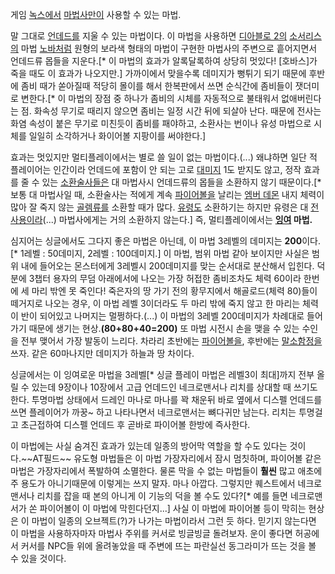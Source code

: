 게임 [[녹스]]에서 [[마법사]]만이 사용할 수 있는 마법.

말 그대로 [[언데드]]를 지울 수 있는 마법이다. 이 마법을 사용하면 [[디아블로 2]]의 [[소서리스]]의 마법 [[노바]]처럼 원형의 보라색 형태의 마법이 구현한 마법사의 주변으로 흩어지면서 언데드류 몹들을 지운다.[* 이 마법의 효과가 알록달록하여 상당히 멋있다! [호바스]가 죽을 때도 이 효과가 나오지만.] 가까이에서 맞을수록 데미지가 뻥튀기 되기 때문에 후반에 좀비 때가 쏟아질때 적당히 몰이를 해서 한복판에서 쓰면 순식간에 좀비들이 잿더미로 변한다.[* 이 마법의 장점 중 하나가 좀비의 시체를 자동적으로 불태워서 없애버린다는 점. 화속성 무기로 때리지 않으면 좀비는 일정 시간 뒤에 되살아 난다. 때문에 전사는 화염 속성이 붙은 무기로 미친듯이 좀비를 패야하고, 소환사는 번이나 유성 마법으로 시체를 일일히 소각하거나 화이어볼 지팡이를 써야한다.]

효과는 멋있지만 멀티플레이에서는 별로 쓸 일이 없는 마법이다.(...) 왜냐하면 일단 적 플레이어는 인간이라 언데드에 포함이 안 되는 고로 [[대미지]] 1도 받지도 않고, 정작 효과를 줄 수 있는 [[소환술사]]들은 대 마법사시 언데드류의 몹들을 소환하지 않기 때문이다.[* 보통 대 마법사일 때, 소환술사는 적에게 계속 [[파이어볼]]을 날리는 [[엠버 데몬]] 내지 체력이 많아 잘 죽지 않는 [[골렘]]류를 소환할 때가 많다. [[유령]]도 소환하기는 하지만 유령은 대 [[전사]]용이라(...) 마법사에게는 거의 소환하지 않는다.] 즉, 멀티플레이에서는 '''[[잉여]] 마법.'''

심지어는 싱글에서도 그다지 좋은 마법은 아닌데, 이 마법 3레벨의 데미지는 '''200'''이다.[* 1레벨 : 50데미지, 2레벨 : 100데미지.] 이 마법, 범위 마법 같아 보이지만 사실은 범위 내에 들어오는 몬스터에게 3레벨시 200데미지를 맞는 순서대로 분산해서 입힌다. 덕분에 3챕터 용자의 무덤 아래에서에 나오는 가장 허접한 좀비조차도 체력 60이라 한번에 세 마리 밖엔 못 죽인다! 죽은자의 땅 가기 전의 황무지에서 해골로드(체력 80)들이 떼거지로 나오는 경우, 이 마법 레벨 3이더라도 두 마리 밖에 죽지 않고 한 마리는 체력이 반이 되어있고 나머지는 멀쩡하다.(...) 이 마법의 3레벨 200데미지가 차례대로 들어가기 때문에 생기는 현상.'''(80+80+40=200)''' 또 마법 시전시 손을 맺을 수 있는 수인을 전부 맺어서 가장 발동이 느리다. 차라리 초반에는 [[파이어볼]]을, 후반에는 [[말소]]함정을 쓰자. 같은 60마나지만 데미지가 하늘과 땅 차이다.

싱글에서는 이 잉여로운 마법을 3레벨[* 싱글 플레이 마법은 레벨3이 최대]까지 전부 올릴 수 있는데 9장이나 10장에서 고급 언데드인 네크로맨서나 리치를 상대할 때 쓰기도 한다. 투명마법 상태에서 드레인 마나로 마나를 꽉 채운뒤 바로 옆에서 디스펠 언데드를 쓰면 플레이어가 까꿍~ 하고 나타나면서 네크로맨서는 뼈다귀만 남는다. 리치는 투명걸고 초근접하여 디스펠 언데드 후 곧바로 파이어볼 한방에 즉사한다.

이 마법에는 사실 숨겨진 효과가 있는데 일종의 방어막 역할을 할 수도 있다는 것이다.~~AT필드~~ 유도형 마법들은 이 마법 가장자리에서 잠시 멈칫하며, 파이어볼 같은 마법은 가장자리에서 폭발하여 소멸한다. 물론 막을 수 없는 마법들이 '''훨씬''' 많고 애초에 주 용도가 아니기때문에 이렇게는 쓰지 말자. 마나 아깝다. 그렇지만 퀘스트에서 네크로맨서나 리치를 잡을 때 본의 아니게 이 기능의 덕을 볼 수도 있다?[* 예를 들면 네크로맨서가 쏜 파이어볼이 이 마법에 막힌다던지...] 사실 이 마법에 파이어볼 등이 막히는 현상은 이 마법이 일종의 오브젝트(?)가 나가는 마법이라서 그런 듯 하다. 믿기지 않는다면 이 마법을 사용하자마자 마법사 주위를 커서로 빙글빙글 돌려보자. 운이 좋다면 허공에서 커서를 NPC들 위에 올려놓았을 때 주변에 뜨는 파란실선 동그라미가 뜨는 것을 볼 수 있을 것이다.
